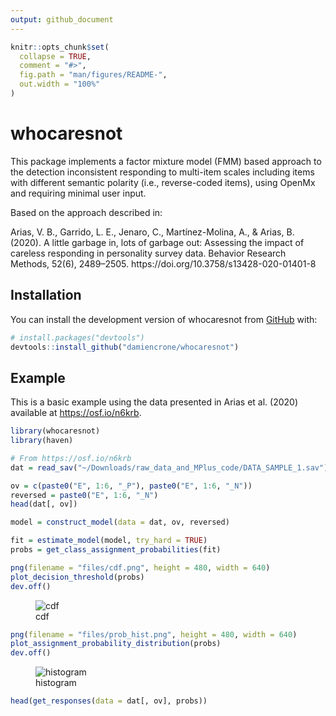 ```yaml
---
output: github_document
---
```



```r
knitr::opts_chunk$set(
  collapse = TRUE,
  comment = "#>",
  fig.path = "man/figures/README-",
  out.width = "100%"
)
```

# whocaresnot

<!-- badges: start -->
<!-- badges: end -->

This package implements a factor mixture model (FMM) based approach to the detection inconsistent responding to multi-item scales including items with different semantic polarity (i.e., reverse-coded items), using OpenMx and requiring minimal user input.

Based on the approach described in:

Arias, V. B., Garrido, L. E., Jenaro, C., Martínez-Molina, A., & Arias, B. (2020). A little garbage in, lots of garbage out: Assessing the impact of careless responding in personality survey data. Behavior Research Methods, 52(6), 2489–2505. https://doi.org/10.3758/s13428-020-01401-8

## Installation

You can install the development version of whocaresnot from [GitHub](https://github.com/) with:

``` r
# install.packages("devtools")
devtools::install_github("damiencrone/whocaresnot")
```

## Example

This is a basic example using the data presented in Arias et al. (2020) available at [https://osf.io/n6krb](https://osf.io/n6krb).

```r
library(whocaresnot)
library(haven)
```

```r
# From https://osf.io/n6krb
dat = read_sav("~/Downloads/raw_data_and_MPlus_code/DATA_SAMPLE_1.sav")
```

```r
ov = c(paste0("E", 1:6, "_P"), paste0("E", 1:6, "_N"))
reversed = paste0("E", 1:6, "_N")
head(dat[, ov])
```

```r
model = construct_model(data = dat, ov, reversed)
```

```r
fit = estimate_model(model, try_hard = TRUE)
probs = get_class_assignment_probabilities(fit)
```

```r
png(filename = "files/cdf.png", height = 480, width = 640)
plot_decision_threshold(probs)
dev.off()
```
![cdf](files/cdf.png)

```r
png(filename = "files/prob_hist.png", height = 480, width = 640)
plot_assignment_probability_distribution(probs)
dev.off()
```
![histogram](files/prob_hist.png)
```r
head(get_responses(data = dat[, ov], probs))
```
